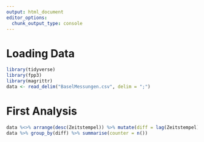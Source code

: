 ```yaml
---
output: html_document
editor_options: 
  chunk_output_type: console
---
```

# Loading Data
```r
library(tidyverse)
library(fpp3)
library(magrittr)
data <- read_delim("BaselMessungen.csv", delim = ";")
```

# First Analysis
```r
data %<>% arrange(desc(Zeitstempel)) %>% mutate(diff = lag(Zeitstempel) - Zeitstempel)
data %>% group_by(diff) %>% summarise(counter = n())
```

